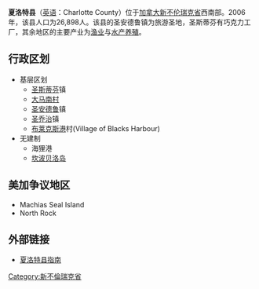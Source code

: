{{unreferenced|time=2009-07-10T03:16:49+00:00}}
{{noteTA
|G1=TO
}}
'''夏洛特县'''（[[英语|英语]]：Charlotte County）位于[[加拿大|加拿大]][[新不伦瑞克省|新不伦瑞克省]]西南部。2006年，该县人口为26,898人。该县的圣安德鲁镇为旅游圣地，圣斯蒂芬有巧克力工厂，其余地区的主要产业为[[渔业|渔业]]与[[水产养殖|水产养殖]]。

== 行政区划 ==
*基层区划
**[[圣斯蒂芬|圣斯蒂芬]]镇
**[[大马南岛|大马南村]]
**[[圣安德鲁|圣安德鲁]]镇
**[[圣乔治|圣乔治]]镇
**[[布莱克斯港|布莱克斯港]]村(Village of Blacks Harbour) 
*无建制
**海狸港
**[[坎波贝洛岛|坎波贝洛岛]]

== 美加争议地区 ==
* Machias Seal Island
* North Rock

== 外部链接 ==

*[http://newbrunswick.countyguide.ca/charlotte/ 夏洛特县指南] {{Wayback|url=http://newbrunswick.countyguide.ca/charlotte/ |date=20101110060346 }}

{{新不伦瑞克省行政区划}}

[[Category:新不倫瑞克省|Category:新不倫瑞克省]]